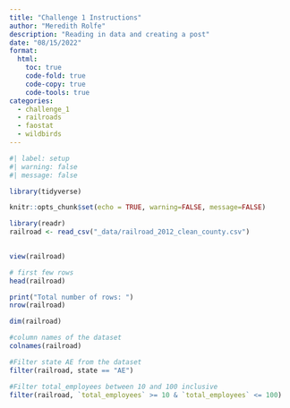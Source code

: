 ```yaml
---
title: "Challenge 1 Instructions"
author: "Meredith Rolfe"
description: "Reading in data and creating a post"
date: "08/15/2022"
format:
  html:
    toc: true
    code-fold: true
    code-copy: true
    code-tools: true
categories:
  - challenge_1
  - railroads
  - faostat
  - wildbirds
---
```


```r
#| label: setup
#| warning: false
#| message: false

library(tidyverse)

knitr::opts_chunk$set(echo = TRUE, warning=FALSE, message=FALSE)
```

```r

library(readr)
railroad <- read_csv("_data/railroad_2012_clean_county.csv")

 
view(railroad)

# first few rows
head(railroad)
```

```r
print("Total number of rows: ")
nrow(railroad)
```

```r
dim(railroad)
```

```r
#column names of the dataset 
colnames(railroad)

```

```r
#Filter state AE from the dataset 
filter(railroad, state == "AE")
```

```r
#Filter total_employees between 10 and 100 inclusive
filter(railroad, `total_employees` >= 10 & `total_employees` <= 100)
```
